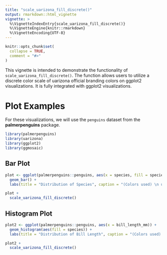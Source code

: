 ```yaml
---
title: "scale_uarizona_fill_discrete()"
output: rmarkdown::html_vignette
vignette: >
  %\VignetteIndexEntry{scale_uarizona_fill_discrete()}
  %\VignetteEngine{knitr::rmarkdown}
  %\VignetteEncoding{UTF-8}
---
```


```r
knitr::opts_chunk$set(
  collapse = TRUE,
  comment = "#>"
)
```

This vignette is intended to demonstrate the functionality of `scale_uarizona_fill_discrete()`. The function allows users to utilize a discrete color scale of uarizona official branding colors on ggplot2 visualizations. 
It is fully integrated with ggplot2 visualizations.

# Plot Examples

For these visualizations, we will use the `penguins` dataset from the **palmerpenguins** package.

```r
library(palmerpenguins)
library(uarizona)
library(ggplot2)
library(ggmosaic)
```

## Bar Plot

```r
plot <- ggplot(palmerpenguins::penguins, aes(x = species, fill = species)) +
  geom_bar() +
  labs(title = "Distribution of Species", caption = "(Colors used) \n uarizona Royal Blue, uarizona Navy Blue, Copper", x = "Species", y = "Count")

plot +
  scale_uarizona_fill_discrete()
```

## Histogram Plot

```r
plot2 <- ggplot(palmerpenguins::penguins, aes(x = bill_length_mm)) +
  geom_histogram(aes(fill = species)) +
  labs(title = "Distribution of Bill Length", caption = "(Colors used) \n uarizona Royal Blue, uarizona Navy Blue, Copper", x = "Bill Length (mm)", y = "Count")

plot2 +
  scale_uarizona_fill_discrete()
```
